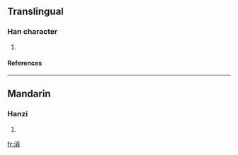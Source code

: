 ==Translingual==
===Han character===
{{Han char|rn=85|rad=水|as=13|sn=16|four=3718<sub>6</sub>|canj=水戈人金 (EIOC)}}
# {{defn|Han|sort=水13}}
====References====
{{Han ref|kx=0653.150|dkj=18402|dj=1063.120|hdz=31763.070|uh=6FAC|ud=28588|bh=E9FA|bd=59898}}

----
==Mandarin==
===Hanzi===
{{cmn-hanzi|pin=[[zī]] ([[zi1]])|wg=tzu<sup>1</sup>}}
# {{defn|Mandarin}}

[[fr:澬]]